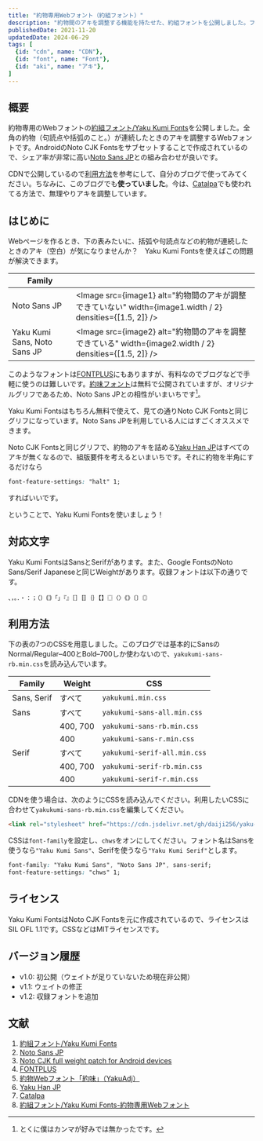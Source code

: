```yaml
---
title: "約物専用Webフォント（約組フォント）"
description: "約物間のアキを調整する機能を持たせた、約組フォントを公開しました。フォントの特徴、使用方法を紹介します。"
publishedDate: 2021-11-20
updatedDate: 2024-06-29
tags: [
  {id: "cdn", name: "CDN"},
  {id: "font", name: "Font"},
  {id: "aki", name: "アキ"},
]
---
```


## 概要

約物専用のWebフォントの[約組フォント/Yaku Kumi Fonts](https://github.com/Daiji256/Yaku-Kumi-Fonts)を公開しました。全角の約物（句読点や括弧のこと。）が連続したときのアキを調整するWebフォントです。AndroidのNoto CJK Fontsをサブセットすることで作成されているので、シェア率が非常に高い[Noto Sans JP](https://fonts.google.com/noto/specimen/Noto+Sans+JP)との組み合わせが良いです。

CDNで公開しているので[利用方法](#利用方法)を参考にして、自分のブログで使ってみてください。ちなみに、このブログでも**使っていました**。今は、[Catalpa](https://catalpa.oss.onl)でも使われてる方法で、無理やりアキを調整しています。

## はじめに

Webページを作るとき、下の表みたいに、括弧や句読点などの約物が連続したときのアキ（空白）が気になりませんか？　Yaku Kumi Fontsを使えばこの問題が解決できます。

| Family                       |                                                                                                           |
| ---------------------------- | --------------------------------------------------------------------------------------------------------- |
| Noto Sans JP                 | <Image src={image1} alt="約物間のアキが調整できていない" width={image1.width / 2} densities={[1.5, 2]} /> |
| Yaku Kumi Sans, Noto Sans JP | <Image src={image2} alt="約物間のアキを調整できている" width={image2.width / 2} densities={[1.5, 2]} />   |

このようなフォントは[FONTPLUS](https://fontplus.jp)にもありますが、有料なのでブログなどで手軽に使うのは難しいです。[約味フォント](https://tama-san.com/yakuadj-font)は無料で公開されていますが、オリジナルグリフであるため、Noto Sans JPとの相性がいまいちです[^:ore1]。

[^:ore1]: とくに僕はカンマが好みでは無かったです。

Yaku Kumi Fontsはもちろん無料で使えて、見ての通りNoto CJK Fontsと同じグリフになっています。Noto Sans JPを利用している人にはすごくオススメできます。

Noto CJK Fontsと同じグリフで、約物のアキを詰める[Yaku Han JP](https://yakuhanjp.qranoko.jp)はすべてのアキが無くなるので、組版要件を考えるといまいちです。それに約物を半角にするだけなら

```css
font-feature-settings: "halt" 1;
```

すればいいです。

ということで、Yaku Kumi Fontsを使いましょう！

## 対応文字

Yaku Kumi FontsはSansとSerifがあります。また、Google FontsのNoto Sans/Serif Japaneseと同じWeightがあります。収録フォントは以下の通りです。

```
、，。．・：；（）｟｠「」『』［］〚〛｛｝【】〖〗〈〉《》〔〕〘〙
```

## 利用方法

下の表の7つのCSSを用意しました。このブログでは基本的にSansのNormal/Regular–400とBold–700しか使わないので、`yakukumi-sans-rb.min.css`を読み込んでいます。

| Family      | Weight   | CSS                          |
| ----------- | -------- | ---------------------------- |
| Sans, Serif | すべて   | `yakukumi.min.css`           |
| Sans        | すべて   | `yakukumi-sans-all.min.css`  |
|             | 400, 700 | `yakukumi-sans-rb.min.css`   |
|             | 400      | `yakukumi-sans-r.min.css`    |
| Serif       | すべて   | `yakukumi-serif-all.min.css` |
|             | 400, 700 | `yakukumi-serif-rb.min.css`  |
|             | 400      | `yakukumi-serif-r.min.css`   |

CDNを使う場合は、次のようにCSSを読み込んでください。利用したいCSSに合わせて`yakukumi-sans-rb.min.css`を編集してください。

```html
<link rel="stylesheet" href="https://cdn.jsdelivr.net/gh/daiji256/yaku-kumi-fonts@v1.1/css/yakukumi-sans-rb.min.css">
```

CSSは`font-family`を設定し、`chws`をオンにしてください。フォント名はSansを使うなら<JwAki />`"Yaku Kumi Sans"`、Serifを使うなら<JwAki />`"Yaku Kumi Serif"`<JwAki />とします。

```css
font-family: "Yaku Kumi Sans", "Noto Sans JP", sans-serif;
font-feature-settings: "chws" 1;
```

## ライセンス

Yaku Kumi FontsはNoto CJK Fontsを元に作成されているので、ライセンスはSIL OFL 1.1です。CSSなどはMITライセンスです。

## バージョン履歴

- v1.0: 初公開（ウェイトが足りていないため現在非公開）
- v1.1: ウェイトの修正
- v1.2: 収録フォントを追加

## 文献

1. [約組フォント/Yaku Kumi Fonts](https://github.com/Daiji256/Yaku-Kumi-Fonts)
2. [Noto Sans JP](https://fonts.google.com/noto/specimen/Noto+Sans+JP)
3. [Noto CJK full weight patch for Android devices](https://github.com/simonsmh/notocjk)
4. [FONTPLUS](https://fontplus.jp)
5. [約物Webフォント「約味」（YakuAdj）](https://tama-san.com/yakuadj-font)
6. [Yaku Han JP](https://yakuhanjp.qranoko.jp)
7. [Catalpa](https://catalpa.oss.onl)
8. [約組フォント/Yaku Kumi Fonts-約物専用Webフォント](https://qiita.com/Daiji256/items/a0a30725355a9f7d6d22)
